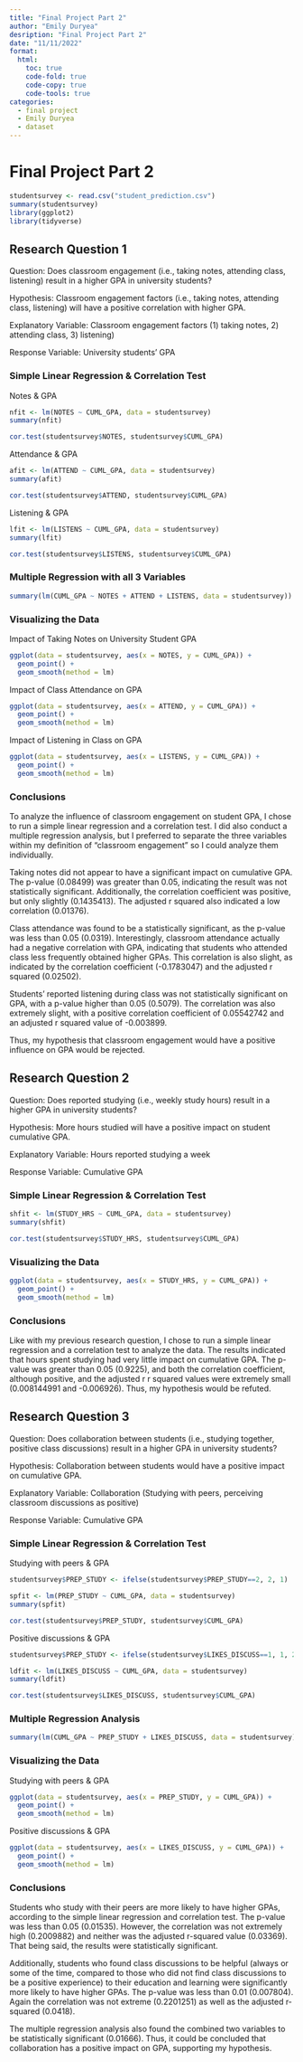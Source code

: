 ```yaml
---
title: "Final Project Part 2"
author: "Emily Duryea"
desription: "Final Project Part 2"
date: "11/11/2022"
format:
  html:
    toc: true
    code-fold: true
    code-copy: true
    code-tools: true
categories:
  - final project
  - Emily Duryea
  - dataset
---
```


# Final Project Part 2

```r
studentsurvey <- read.csv("student_prediction.csv")
summary(studentsurvey)
library(ggplot2)
library(tidyverse)
```

## Research Question 1

Question: Does classroom engagement (i.e., taking notes, attending class, listening) result in a higher GPA in university students?

Hypothesis: Classroom engagement factors (i.e., taking notes, attending class, listening) will have a positive correlation with higher GPA.

Explanatory Variable: Classroom engagement factors (1) taking notes, 2) attending class, 3) listening)

Response Variable: University students' GPA

### Simple Linear Regression & Correlation Test

Notes & GPA

```r
nfit <- lm(NOTES ~ CUML_GPA, data = studentsurvey)
summary(nfit)

cor.test(studentsurvey$NOTES, studentsurvey$CUML_GPA)
```

Attendance & GPA

```r
afit <- lm(ATTEND ~ CUML_GPA, data = studentsurvey)
summary(afit)

cor.test(studentsurvey$ATTEND, studentsurvey$CUML_GPA)
```

Listening & GPA

```r
lfit <- lm(LISTENS ~ CUML_GPA, data = studentsurvey)
summary(lfit)

cor.test(studentsurvey$LISTENS, studentsurvey$CUML_GPA)
```

### Multiple Regression with all 3 Variables

```r
summary(lm(CUML_GPA ~ NOTES + ATTEND + LISTENS, data = studentsurvey))
```

### Visualizing the Data

Impact of Taking Notes on University Student GPA

```r
ggplot(data = studentsurvey, aes(x = NOTES, y = CUML_GPA)) +
  geom_point() +
  geom_smooth(method = lm)
```

Impact of Class Attendance on GPA

```r
ggplot(data = studentsurvey, aes(x = ATTEND, y = CUML_GPA)) +
  geom_point() +
  geom_smooth(method = lm)
```

Impact of Listening in Class on GPA

```r
ggplot(data = studentsurvey, aes(x = LISTENS, y = CUML_GPA)) +
  geom_point() +
  geom_smooth(method = lm)
```

### Conclusions

To analyze the influence of classroom engagement on student GPA, I chose to run a simple linear regression and a correlation test. I did also conduct a multiple regression analysis, but I preferred to separate the three variables within my definition of "classroom engagement" so I could analyze them individually.

Taking notes did not appear to have a significant impact on cumulative GPA. The p-value (0.08499) was greater than 0.05, indicating the result was not statistically significant. Additionally, the correlation coefficient was positive, but only slightly (0.1435413). The adjusted r squared also indicated a low correlation (0.01376).

Class attendance was found to be a statistically significant, as the p-value was less than 0.05 (0.0319). Interestingly, classroom attendance actually had a negative correlation with GPA, indicating that students who attended class less frequently obtained higher GPAs. This correlation is also slight, as indicated by the correlation coefficient (-0.1783047) and the adjusted r squared (0.02502).

Students' reported listening during class was not statistically significant on GPA, with a p-value higher than 0.05 (0.5079). The correlation was also extremely slight, with a positive correlation coefficient of 0.05542742 and an adjusted r squared value of -0.003899.

Thus, my hypothesis that classroom engagement would have a positive influence on GPA would be rejected.

## Research Question 2

Question: Does reported studying (i.e., weekly study hours) result in a higher GPA in university students?

Hypothesis: More hours studied will have a positive impact on student cumulative GPA.

Explanatory Variable: Hours reported studying a week

Response Variable: Cumulative GPA

### Simple Linear Regression & Correlation Test

```r
shfit <- lm(STUDY_HRS ~ CUML_GPA, data = studentsurvey)
summary(shfit)

cor.test(studentsurvey$STUDY_HRS, studentsurvey$CUML_GPA)
```

### Visualizing the Data

```r
ggplot(data = studentsurvey, aes(x = STUDY_HRS, y = CUML_GPA)) +
  geom_point() +
  geom_smooth(method = lm)
```

### Conclusions

Like with my previous research question, I chose to run a simple linear regression and a correlation test to analyze the data. The results indicated that hours spent studying had very little impact on cumulative GPA. The p-value was greater than 0.05 (0.9225), and both the correlation coefficient, although positive, and the adjusted r r squared values were extremely small (0.008144991 and -0.006926). Thus, my hypothesis would be refuted.

## Research Question 3

Question: Does collaboration between students (i.e., studying together, positive class discussions) result in a higher GPA in university students?

Hypothesis: Collaboration between students would have a positive impact on cumulative GPA.

Explanatory Variable: Collaboration (Studying with peers, perceiving classroom discussions as positive)

Response Variable: Cumulative GPA

### Simple Linear Regression & Correlation Test

Studying with peers & GPA

```r
studentsurvey$PREP_STUDY <- ifelse(studentsurvey$PREP_STUDY==2, 2, 1)

spfit <- lm(PREP_STUDY ~ CUML_GPA, data = studentsurvey)
summary(spfit)

cor.test(studentsurvey$PREP_STUDY, studentsurvey$CUML_GPA)
```

Positive discussions & GPA

```r
studentsurvey$PREP_STUDY <- ifelse(studentsurvey$LIKES_DISCUSS==1, 1, 2)

ldfit <- lm(LIKES_DISCUSS ~ CUML_GPA, data = studentsurvey)
summary(ldfit)

cor.test(studentsurvey$LIKES_DISCUSS, studentsurvey$CUML_GPA)
```

### Multiple Regression Analysis

```r
summary(lm(CUML_GPA ~ PREP_STUDY + LIKES_DISCUSS, data = studentsurvey))
```

### Visualizing the Data

Studying with peers & GPA

```r
ggplot(data = studentsurvey, aes(x = PREP_STUDY, y = CUML_GPA)) +
  geom_point() +
  geom_smooth(method = lm)
```

Positive discussions & GPA

```r
ggplot(data = studentsurvey, aes(x = LIKES_DISCUSS, y = CUML_GPA)) +
  geom_point() +
  geom_smooth(method = lm)
```

### Conclusions

Students who study with their peers are more likely to have higher GPAs, according to the simple linear regression and correlation test. The p-value was less than 0.05 (0.01535). However, the correlation was not extremely high (0.2009882) and neither was the adjusted r-squared value (0.03369). That being said, the results were statistically significant.

Additionally, students who found class discussions to be helpful (always or some of the time, compared to those who did not find class discussions to be a positive experience) to their education and learning were significantly more likely to have higher GPAs. The p-value was less than 0.01 (0.007804). Again the correlation was not extreme (0.2201251) as well as the adjusted r-squared (0.0418).

The multiple regression analysis also found the combined two variables to be statistically significant (0.01666). Thus, it could be concluded that collaboration has a positive impact on GPA, supporting my hypothesis.
